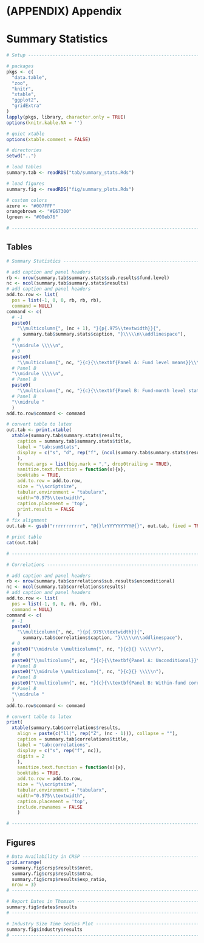 # (APPENDIX) Appendix {-}

# Summary Statistics

```r
# Setup ------------------------------------------------------------------------

# packages
pkgs <- c(
  "data.table",
  "zoo",
  "knitr",
  "xtable",
  "ggplot2",
  "gridExtra"
)
lapply(pkgs, library, character.only = TRUE)
options(knitr.kable.NA = '')

# quiet xtable
options(xtable.comment = FALSE)

# directories
setwd("..")

# load tables
summary.tab <- readRDS("tab/summary_stats.Rds")

# load figures
summary.fig <- readRDS("fig/summary_plots.Rds")

# custom colors
azure <- "#007FFF"
orangebrown <- "#E67300"
lgreen <- "#00eb76"

# -----------------------------------------------------------------------------
```


## Tables


```r
# Summary Statistics -----------------------------------------------------------

# add caption and panel headers
rb <- nrow(summary.tab$summary.stats$sub.results$fund.level)
nc <- ncol(summary.tab$summary.stats$results)
# add caption and panel headers
add.to.row <- list(
  pos = list(-1, 0, 0, rb, rb, rb), 
  command = NULL)
command <- c(
  # -1
  paste0(
    "\\multicolumn{", (nc + 1), "}{p{.975\\textwidth}}{",
	  summary.tab$summary.stats$caption, "}\\\\\n\\addlinespace"),
  # 0
  "\\midrule \\\\\n",
  # 0
  paste0(
    "\\multicolumn{", nc, "}{c}{\\textbf{Panel A: Fund level means}}\\\\\n"),
  # Panel B
  "\\midrule \\\\\n",
  # Panel B
  paste0(
    "\\multicolumn{", nc, "}{c}{\\textbf{Panel B: Fund-month level statistics}} \\\\\n"),
  # Panel B
  "\\midrule "
  )
add.to.row$command <- command

# convert table to latex
out.tab <- print.xtable(
  xtable(summary.tab$summary.stats$results,
    caption = summary.tab$summary.stats$title,
    label = "tab:sumStats",
    display = c("s", "d", rep("f", (ncol(summary.tab$summary.stats$results) - 1)))
    ),
    format.args = list(big.mark = ",", drop0trailing = TRUE),
    sanitize.text.function = function(x){x},
    booktabs = TRUE,
    add.to.row = add.to.row,
    size = "\\scriptsize",
    tabular.environment = "tabularx",
    width="0.975\\textwidth",
    caption.placement = 'top',
    print.results = FALSE
    )
# fix alignment
out.tab <- gsub("rrrrrrrrrrr", "@{}lrYYYYYYYYY@{}", out.tab, fixed = TRUE)

# print table
cat(out.tab)

# ------------------------------------------------------------------------------
```


```r
# Correlations -----------------------------------------------------------------

# add caption and panel headers
rb <- nrow(summary.tab$correlations$sub.results$unconditional)
nc <- ncol(summary.tab$correlations$results)
# add caption and panel headers
add.to.row <- list(
  pos = list(-1, 0, 0, rb, rb, rb), 
  command = NULL)
command <- c(
  # -1
  paste0(
    "\\multicolumn{", nc, "}{p{.975\\textwidth}}{",
	  summary.tab$correlations$caption, "}\\\\\n\\addlinespace"),
  # 0
  paste0("\\midrule \\multicolumn{", nc, "}{c}{} \\\\\n"),
  # 0
  paste0("\\multicolumn{", nc, "}{c}{\\textbf{Panel A: Unconditional}}\\\\\n"),
  # Panel B
  paste0("\\midrule \\multicolumn{", nc, "}{c}{} \\\\\n"),
  # Panel B
  paste0("\\multicolumn{", nc, "}{c}{\\textbf{Panel B: Within-fund correlations}} \\\\\n"),
  # Panel B
  "\\midrule "
  )
add.to.row$command <- command

# convert table to latex
print(
  xtable(summary.tab$correlations$results,
    align = paste(c("ll|", rep("Z", (nc - 1))), collapse = ""),
    caption = summary.tab$correlations$title,
    label = "tab:correlations",
    display = c("s", rep("f", nc)),
    digits = 2
    ),
    sanitize.text.function = function(x){x},
    booktabs = TRUE,
    add.to.row = add.to.row,
    size = "\\scriptsize",
    tabular.environment = "tabularx",
    width="0.975\\textwidth",
    caption.placement = 'top',
    include.rownames = FALSE
    )

# ------------------------------------------------------------------------------
```


## Figures


```r
# Data Availability in CRSP ----------------------------------------------------
grid.arrange(
  summary.fig$crsp$results$mret,
  summary.fig$crsp$results$mtna,
  summary.fig$crsp$results$exp_ratio, 
  nrow = 3)
# -----------------------------------------------------------------------------
```


```r
# Report Dates in Thomson ------------------------------------------------------
summary.fig$rdates$results
# -------------------------------------------------------------------------------
```


```r
# Industry Size Time Series Plot -----------------------------------------------
summary.fig$industry$results
# ------------------------------------------------------------------------------
```
